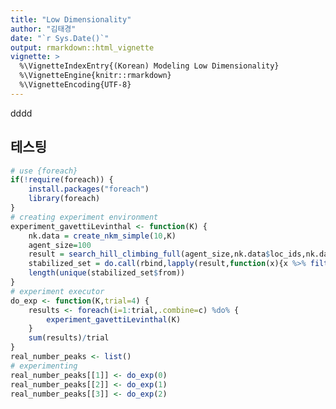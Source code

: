 ```yaml
---
title: "Low Dimensionality"
author: "김태경"
date: "`r Sys.Date()`"
output: rmarkdown::html_vignette
vignette: >
  %\VignetteIndexEntry{(Korean) Modeling Low Dimensionality}
  %\VignetteEngine{knitr::rmarkdown}
  %\VignetteEncoding{UTF-8}
---
```


dddd

## 테스팅

```r
# use {foreach}
if(!require(foreach)) {
    install.packages("foreach")
    library(foreach)
}
# creating experiment environment
experiment_gavettiLevinthal <- function(K) {
    nk.data = create_nkm_simple(10,K)
    agent_size=100
    result = search_hill_climbing_full(agent_size,nk.data$loc_ids,nk.data$nk_landscape)
    stabilized_set = do.call(rbind,lapply(result,function(x){x %>% filter(from>0 & to<0)}))
    length(unique(stabilized_set$from))
}
# experiment executor
do_exp <- function(K,trial=4) {
    results <- foreach(i=1:trial,.combine=c) %do% {
        experiment_gavettiLevinthal(K)
    }
    sum(results)/trial
}
real_number_peaks <- list()
# experimenting
real_number_peaks[[1]] <- do_exp(0)
real_number_peaks[[2]] <- do_exp(1)
real_number_peaks[[3]] <- do_exp(2)
```
